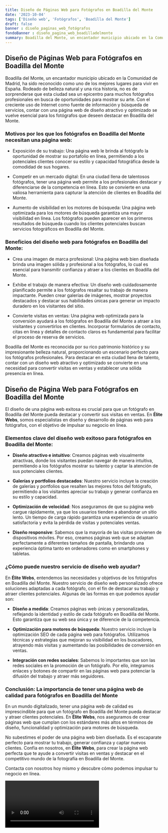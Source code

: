 ```yaml
---
title: Diseño de Páginas Web para Fotógrafos en Boadilla del Monte
date: '2023-10-04'
tags: ['Diseño web', 'Fotógrafos', 'Boadilla del Monte']
draft: false
banner : diseño_paginas_web_fotógrafos
fondoBanner : diseño_pagina_web_boadilladelmonte
summary: Boadilla del Monte, un encantador municipio ubicado en la Comunidad de Madrid, ha sido reconocido como uno de los mejores lugares para vivir en España. Rodeado de belleza natural y una rica historia, no es de sorprenderse que esta ciudad sea un epicentro para muchos fotógrafos profesionales en busca de oportunidades para mostrar su arte. Con el creciente uso de Internet como fuente de información y búsqueda de servicios, contar con una página web de diseño atractivo y optimizado se vuelve esencial para los fotógrafos que deseen destacar en Boadilla del Monte.
---
```


## Diseño de Páginas Web para Fotógrafos en Boadilla del Monte

Boadilla del Monte, un encantador municipio ubicado en la Comunidad de Madrid, ha sido reconocido como uno de los mejores lugares para vivir en España. Rodeado de belleza natural y una rica historia, no es de sorprenderse que esta ciudad sea un epicentro para muchos fotógrafos profesionales en busca de oportunidades para mostrar su arte. Con el creciente uso de Internet como fuente de información y búsqueda de servicios, contar con una página web de diseño atractivo y optimizado se vuelve esencial para los fotógrafos que deseen destacar en Boadilla del Monte.

### Motivos por los que los fotógrafos en Boadilla del Monte necesitan una página web:

- Exposición de su trabajo: Una página web le brinda al fotógrafo la oportunidad de mostrar su portafolio en línea, permitiendo a los potenciales clientes conocer su estilo y capacidad fotográfica desde la comodidad de sus hogares.

- Competir en un mercado digital: En una ciudad llena de talentosos fotógrafos, tener una página web permite a los profesionales destacar y diferenciarse de la competencia en línea. Esto se convierte en una valiosa herramienta para capturar la atención de clientes en Boadilla del Monte.

- Aumento de visibilidad en los motores de búsqueda: Una página web optimizada para los motores de búsqueda garantiza una mayor visibilidad en línea. Los fotógrafos pueden aparecer en los primeros resultados de búsqueda cuando los clientes potenciales buscan servicios fotográficos en Boadilla del Monte.

### Beneficios del diseño web para fotógrafos en Boadilla del Monte:

- Crea una imagen de marca profesional: Una página web bien diseñada brinda una imagen sólida y profesional a los fotógrafos, lo cual es esencial para transmitir confianza y atraer a los clientes en Boadilla del Monte.

- Exhibe el trabajo de manera efectiva: Un diseño web cuidadosamente planificado permite a los fotógrafos resaltar su trabajo de manera impactante. Pueden crear galerías de imágenes, mostrar proyectos destacados y destacar sus habilidades únicas para generar un impacto duradero en los visitantes del sitio.

- Convierte visitas en ventas: Una página web optimizada para la conversión ayudará a los fotógrafos en Boadilla del Monte a atraer a los visitantes y convertirlos en clientes. Incorporar formularios de contacto, citas en línea y detalles de contacto claros es fundamental para facilitar el proceso de reserva de servicios.

Boadilla del Monte es reconocida por su rico patrimonio histórico y su impresionante belleza natural, proporcionando un escenario perfecto para los fotógrafos profesionales. Para destacar en esta ciudad llena de talento, contar con un diseño web atractivo y optimizado se convierte en una necesidad para convertir visitas en ventas y establecer una sólida presencia en línea.

<GifSeo />

<Cta />

## Diseño de Página Web para Fotógrafos en Boadilla del Monte

El diseño de una página web exitosa es crucial para que un fotógrafo en Boadilla del Monte pueda destacar y convertir sus visitas en ventas. En **Élite Webs**, somos especialistas en diseño y desarrollo de páginas web para fotógrafos, con el objetivo de impulsar su negocio en línea.

### Elementos clave del diseño web exitoso para fotógrafos en Boadilla del Monte:

- **Diseño atractivo e intuitivo**: Creamos páginas web visualmente atractivas, donde los visitantes puedan navegar de manera intuitiva, permitiendo a los fotógrafos mostrar su talento y captar la atención de sus potenciales clientes.

- **Galerías y portfolios destacados**: Nuestro servicio incluye la creación de galerías y portfolios que resalten las mejores fotos del fotógrafo, permitiendo a los visitantes apreciar su trabajo y generar confianza en su estilo y capacidad.

- **Optimización de velocidad**: Nos aseguramos de que su página web cargue rápidamente, ya que los usuarios tienden a abandonar un sitio lento. Un tiempo de carga rápido garantiza una experiencia de usuario satisfactoria y evita la pérdida de visitas y potenciales ventas.

- **Diseño responsive**: Sabemos que la mayoría de las visitas provienen de dispositivos móviles. Por eso, creamos páginas web que se adaptan perfectamente a diferentes tamaños de pantalla, brindando una experiencia óptima tanto en ordenadores como en smartphones y tabletas.

### ¿Cómo puede nuestro servicio de diseño web ayudar?

En **Élite Webs**, entendemos las necesidades y objetivos de los fotógrafos en Boadilla del Monte. Nuestro servicio de diseño web personalizado ofrece soluciones adaptadas a cada fotógrafo, con el fin de destacar su trabajo y atraer clientes potenciales. Algunas de las formas en que podemos ayudar son:

- **Diseño a medida**: Creamos páginas web únicas y personalizadas, reflejando la identidad y estilo de cada fotógrafo en Boadilla del Monte. Esto garantiza que su web sea única y se diferencie de la competencia.

- **Optimización para motores de búsqueda**: Nuestro servicio incluye la optimización SEO de cada página web para fotógrafos. Utilizamos técnicas y estrategias que mejoran su visibilidad en los buscadores, atrayendo más visitas y aumentando las posibilidades de conversión en ventas.

- **Integración con redes sociales**: Sabemos lo importantes que son las redes sociales en la promoción de un fotógrafo. Por ello, integramos enlaces y botones de compartir en las páginas web para potenciar la difusión del trabajo y atraer más seguidores.

### Conclusión: La importancia de tener una página web de calidad para fotógrafos en Boadilla del Monte

En un mundo digitalizado, tener una página web de calidad es imprescindible para que un fotógrafo en Boadilla del Monte pueda destacar y atraer clientes potenciales. En **Élite Webs**, nos aseguramos de crear páginas web que cumplan con los estándares más altos en términos de diseño, funcionalidad y optimización para motores de búsqueda.

No subestimes el poder de una página web bien diseñada. Es el escaparate perfecto para mostrar tu trabajo, generar confianza y captar nuevos clientes. Confía en nosotros, en **Élite Webs**, para crear la página web perfecta que te ayude a convertir visitas en ventas y destacar en el competitivo mundo de la fotografía en Boadilla del Monte.

Contacta con nosotros hoy mismo y descubre cómo podemos impulsar tu negocio en línea.

<Video />

<CtaBot job='Fotógrafos' city='Boadilla del Monte'/>

<Gmaps query='Boadilla del Monte+españa+maps' />